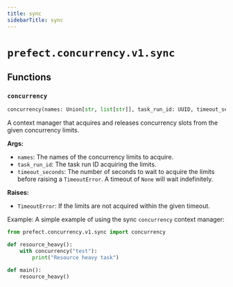 ```yaml
---
title: sync
sidebarTitle: sync
---
```


# `prefect.concurrency.v1.sync`

## Functions

### `concurrency` <sup><a href="https://github.com/prefecthq/prefect/blob/main/src/prefect/concurrency/v1/sync.py#L19"><Icon icon="github" size="14" /></a></sup>

```python
concurrency(names: Union[str, list[str]], task_run_id: UUID, timeout_seconds: Optional[float] = None) -> Generator[None, None, None]
```


A context manager that acquires and releases concurrency slots from the
given concurrency limits.

**Args:**
- `names`: The names of the concurrency limits to acquire.
- `task_run_id`: The task run ID acquiring the limits.
- `timeout_seconds`: The number of seconds to wait to acquire the limits before
raising a `TimeoutError`. A timeout of `None` will wait indefinitely.

**Raises:**
- `TimeoutError`: If the limits are not acquired within the given timeout.

Example:
A simple example of using the sync `concurrency` context manager:
```python
from prefect.concurrency.v1.sync import concurrency

def resource_heavy():
    with concurrency("test"):
        print("Resource heavy task")

def main():
    resource_heavy()
```

